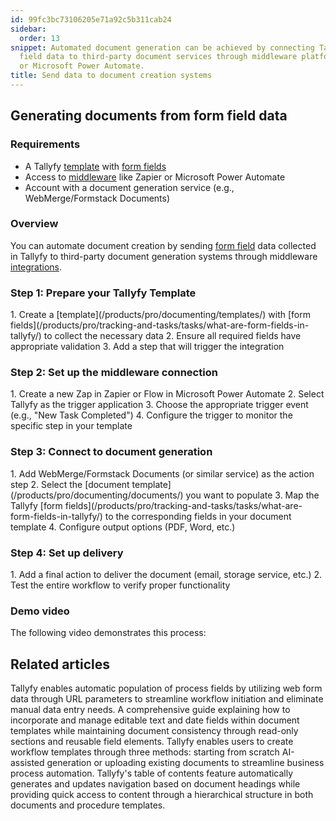 ```yaml
---
id: 99fc3bc73106205e71a92c5b311cab24
sidebar:
  order: 13
snippet: Automated document generation can be achieved by connecting Tallyfy form
  field data to third-party document services through middleware platforms like Zapier
  or Microsoft Power Automate.
title: Send data to document creation systems
---
```



## Generating documents from form field data

### Requirements
- A Tallyfy [template](/products/pro/documenting/templates/) with [form fields](/products/pro/tracking-and-tasks/tasks/what-are-form-fields-in-tallyfy/)
- Access to [middleware](/products/pro/integrations/middleware/) like Zapier or Microsoft Power Automate
- Account with a document generation service (e.g., WebMerge/Formstack Documents)

### Overview
You can automate document creation by sending [form field](/products/pro/tracking-and-tasks/tasks/what-are-form-fields-in-tallyfy/) data collected in Tallyfy to third-party document generation systems through middleware [integrations](/products/pro/integrations/).

### Step 1: Prepare your Tallyfy Template
<Steps>
1. Create a [template](/products/pro/documenting/templates/) with [form fields](/products/pro/tracking-and-tasks/tasks/what-are-form-fields-in-tallyfy/) to collect the necessary data
2. Ensure all required fields have appropriate validation
3. Add a step that will trigger the integration
</Steps>

### Step 2: Set up the middleware connection
<Steps>
1. Create a new Zap in Zapier or Flow in Microsoft Power Automate
2. Select Tallyfy as the trigger application
3. Choose the appropriate trigger event (e.g., "New Task Completed")
4. Configure the trigger to monitor the specific step in your template
</Steps>

### Step 3: Connect to document generation
<Steps>
1. Add WebMerge/Formstack Documents (or similar service) as the action step
2. Select the [document template](/products/pro/documenting/documents/) you want to populate
3. Map the Tallyfy [form fields](/products/pro/tracking-and-tasks/tasks/what-are-form-fields-in-tallyfy/) to the corresponding fields in your document template
4. Configure output options (PDF, Word, etc.)
</Steps>

### Step 4: Set up delivery
<Steps>
1. Add a final action to deliver the document (email, storage service, etc.)
2. Test the entire workflow to verify proper functionality
</Steps>

### Demo video
The following video demonstrates this process:

<lite-vimeo videoid="311699511"></lite-vimeo>


## Related articles
<CardGrid>
<LinkTitleCard header="<b>Launching > Launch a process from a web form</b>" href="/products/pro/launching/how-to-launch-a-tallyfy-process-from-a-webform/" > Tallyfy enables automatic population of process fields by utilizing web form data through URL parameters to streamline workflow initiation and eliminate manual data entry needs. </LinkTitleCard>
<LinkTitleCard header="<b>Documents > Add fields to document templates</b>" href="/products/pro/documenting/documents/how-can-i-add-editable-fields-to-my-tallyfy-documents/" > A comprehensive guide explaining how to incorporate and manage editable text and date fields within document templates while maintaining document consistency through read-only sections and reusable field elements. </LinkTitleCard>
<LinkTitleCard header="<b>Templates > Create a template</b>" href="/products/pro/documenting/templates/create-template/" > Tallyfy enables users to create workflow templates through three methods: starting from scratch AI-assisted generation or uploading existing documents to streamline business process automation. </LinkTitleCard>
<LinkTitleCard header="<b>Documents > Create a table of contents</b>" href="/products/pro/documenting/documents/how-to-create-a-table-of-contents-in-tallyfy/" > Tallyfy's table of contents feature automatically generates and updates navigation based on document headings while providing quick access to content through a hierarchical structure in both documents and procedure templates. </LinkTitleCard>
</CardGrid>